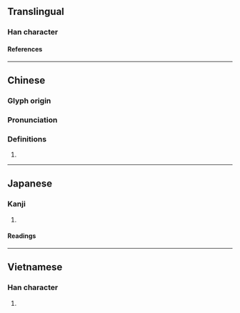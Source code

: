{{character info}}
==Translingual==

===Han character===
{{Han char|rn=75|rad=木|as=09|sn=13|four=45934|canj=DQKK|ids=⿰木奏}}

====References====
{{Han ref|kx=0541.120|dkj=15175|dj=0929.020|hdz=21243.010|uh=6971}}

----

==Chinese==
{{zh-forms}}

===Glyph origin===
{{Han etym}}

===Pronunciation===
{{zh-pron
|m=zòu
|c=cau3
|mc=y
|oc=y
|cat=}}

===Definitions===
{{zh-hanzi}}

# {{rfdef|zh}}

----

==Japanese==

===Kanji===
{{ja-kanji|grade=|rs=木09}}

# {{rfdef|ja|sort=木09}}

====Readings====
{{ja-readings
|on=そう, す
}}

----

==Vietnamese==

===Han character===
{{vi-readings|rs=木09|reading=táu}}

# {{rfdef|vi|sort=木09}}